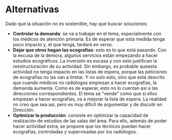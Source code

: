 # Alternativas

Dado que la situación no es sostenible, hay que buscar soluciones:

 - **Controlar la demanda**: se va a trabajar en el tema, especialmente con los médicos de atención primaria. Es de esperar que esta medida tenga poco impacto y, el que tenga, tardará en verse.
* **Dejar que otros hagan las ecografías**: esto es lo que está pasando. Con la excusa de la demora, algunos servicios están empezando a hacer estudios ecográficos. La inversión es escasa y con esto justifican la reestructuración de su actividad. Sin embargo, es probable queesta actividad no tenga impacto en las listas de espera, porque las peticiones de ecografías no las van a limitar. Y no solo esto, sino que está descrito que cuando médicos no radiólogos empiezan a hacer ecografías, la demanda aumenta. Como es de esperar, esto no lo cuentan así a las direcciones correspondientes. El tema se “vende” como que si ellos empiezan a hacer ecografías, va a mejorar la lista de espera. La realidad no creo que sea así, pero es muy difícil de argumentar y de discutir en Dirección. 
* **Optimizar la producción**: consiste en optimizar la capacidad de realización de estudios de las salas del área. Para ello, además de poder hacer actividad extra, se propone que los técnicos puedan hacer ecografías, controladas y supervisadas por los radiólogos.

